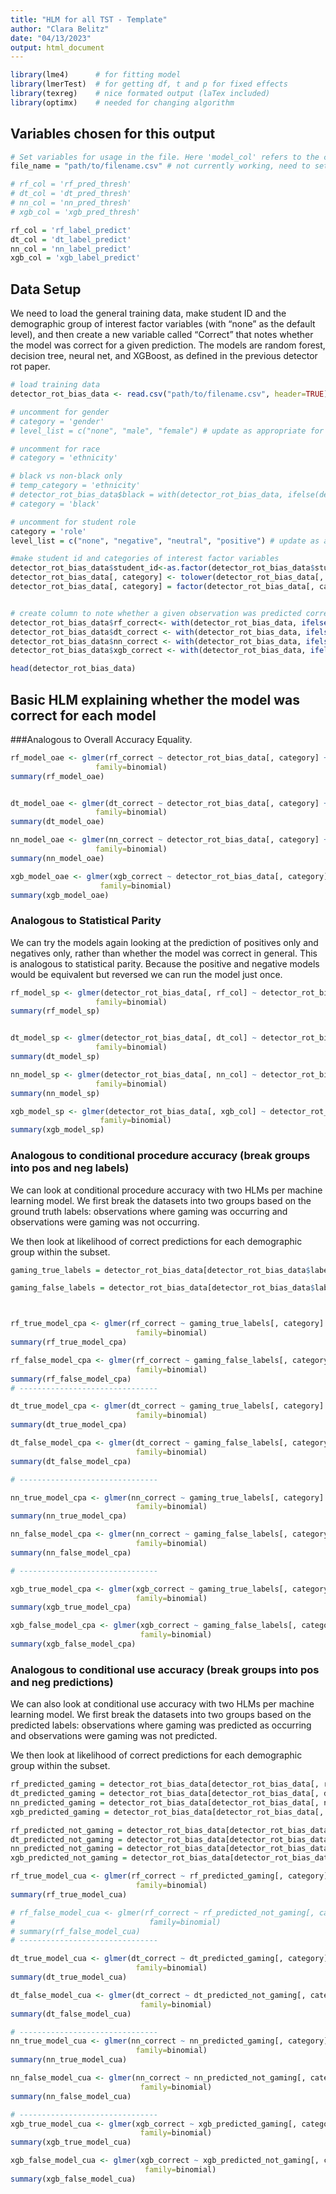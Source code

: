 ```yaml
---
title: "HLM for all TST - Template"
author: "Clara Belitz"
date: "04/13/2023"
output: html_document
---
```



```r
library(lme4)      # for fitting model
library(lmerTest)  # for getting df, t and p for fixed effects
library(texreg)    # nice formated output (laTex included)
library(optimx)    # needed for changing algorithm
```

## Variables chosen for this output
```r
# Set variables for usage in the file. Here 'model_col' refers to the column name for that model
file_name = "path/to/filename.csv" # not currently working, need to set manually in next chunk

# rf_col = 'rf_pred_thresh'
# dt_col = 'dt_pred_thresh'
# nn_col = 'nn_pred_thresh'
# xgb_col = 'xgb_pred_thresh'

rf_col = 'rf_label_predict'
dt_col = 'dt_label_predict'
nn_col = 'nn_label_predict'
xgb_col = 'xgb_label_predict'

```

## Data Setup

We need to load the general training data, make student ID and the demographic group of interest factor variables (with "none" as the default level), and then create a new variable called "Correct" that notes whether the model was correct for a given prediction. The models are random forest, decision tree, neural net, and XGBoost, as defined in the previous detector rot paper.

```r
# load training data
detector_rot_bias_data <- read.csv("path/to/filename.csv", header=TRUE)

# uncomment for gender
# category = 'gender'
# level_list = c("none", "male", "female") # update as appropriate for the given category

# uncomment for race
# category = 'ethnicity'

# black vs non-black only
# temp_category = 'ethnicity'
# detector_rot_bias_data$black = with(detector_rot_bias_data, ifelse(detector_rot_bias_data[, temp_category] == 'black', 'black', 'non-black'))
# category = 'black'

# uncomment for student role
category = 'role'
level_list = c("none", "negative", "neutral", "positive") # update as appropriate for the given category

#make student id and categories of interest factor variables
detector_rot_bias_data$student_id<-as.factor(detector_rot_bias_data$student_id)
detector_rot_bias_data[, category] <- tolower(detector_rot_bias_data[, category])
detector_rot_bias_data[, category] = factor(detector_rot_bias_data[, category], levels=level_list) # none is baseline level


# create column to note whether a given observation was predicted correctly or not, for each model
detector_rot_bias_data$rf_correct<- with(detector_rot_bias_data, ifelse(detector_rot_bias_data[, rf_col] == label, 1, 0))
detector_rot_bias_data$dt_correct <- with(detector_rot_bias_data, ifelse(detector_rot_bias_data[, dt_col] == label, 1, 0))
detector_rot_bias_data$nn_correct <- with(detector_rot_bias_data, ifelse(detector_rot_bias_data[, nn_col] == label, 1, 0))
detector_rot_bias_data$xgb_correct <- with(detector_rot_bias_data, ifelse(detector_rot_bias_data[, xgb_col] == label, 1, 0))

head(detector_rot_bias_data)
```


## Basic HLM explaining whether the model was correct for each model
###Analogous to Overall Accuracy Equality.

```r
rf_model_oae <- glmer(rf_correct ~ detector_rot_bias_data[, category] + (1 | student_id), data=detector_rot_bias_data,
                   family=binomial)
summary(rf_model_oae)


dt_model_oae <- glmer(dt_correct ~ detector_rot_bias_data[, category] + (1 | student_id), data=detector_rot_bias_data,
                   family=binomial)
summary(dt_model_oae)

nn_model_oae <- glmer(nn_correct ~ detector_rot_bias_data[, category] + (1 | student_id), data=detector_rot_bias_data,
                   family=binomial)
summary(nn_model_oae)

xgb_model_oae <- glmer(xgb_correct ~ detector_rot_bias_data[, category] + (1 | student_id), data=detector_rot_bias_data,
                    family=binomial)
summary(xgb_model_oae)
```


### Analogous to Statistical Parity
We can try the models again looking at the prediction of positives only and negatives only, rather than whether the model was correct in general. This is analogous to statistical parity. Because the positive and negative models would be equivalent but reversed we can run the model just once.

```r
rf_model_sp <- glmer(detector_rot_bias_data[, rf_col] ~ detector_rot_bias_data[, category] + (1 | student_id), data=detector_rot_bias_data,
                   family=binomial)
summary(rf_model_sp)


dt_model_sp <- glmer(detector_rot_bias_data[, dt_col] ~ detector_rot_bias_data[, category] + (1 | student_id), data=detector_rot_bias_data,
                   family=binomial)
summary(dt_model_sp)

nn_model_sp <- glmer(detector_rot_bias_data[, nn_col] ~ detector_rot_bias_data[, category] + (1 | student_id), data=detector_rot_bias_data,
                   family=binomial)
summary(nn_model_sp)

xgb_model_sp <- glmer(detector_rot_bias_data[, xgb_col] ~ detector_rot_bias_data[, category] + (1 | student_id), data=detector_rot_bias_data,
                    family=binomial)
summary(xgb_model_sp)
```


### Analogous to conditional procedure accuracy (break groups into pos and neg labels)
We can look at conditional procedure accuracy with two HLMs per machine learning model. We first break the datasets into two groups based on the ground truth labels: observations where gaming was occurring and observations were gaming was not occurring.

We then look at likelihood of correct predictions for each demographic group within the subset.
```r
gaming_true_labels = detector_rot_bias_data[detector_rot_bias_data$label == 1, ]

gaming_false_labels = detector_rot_bias_data[detector_rot_bias_data$label == 0, ]



rf_true_model_cpa <- glmer(rf_correct ~ gaming_true_labels[, category] + (1 | student_id), data=gaming_true_labels,
                            family=binomial)
summary(rf_true_model_cpa)

rf_false_model_cpa <- glmer(rf_correct ~ gaming_false_labels[, category] + (1 | student_id), data=gaming_false_labels,
                            family=binomial)
summary(rf_false_model_cpa)
# -------------------------------

dt_true_model_cpa <- glmer(dt_correct ~ gaming_true_labels[, category] + (1 | student_id), data=gaming_true_labels,
                            family=binomial)
summary(dt_true_model_cpa)

dt_false_model_cpa <- glmer(dt_correct ~ gaming_false_labels[, category] + (1 | student_id), data=gaming_false_labels,
                            family=binomial)
summary(dt_false_model_cpa)

# -------------------------------

nn_true_model_cpa <- glmer(nn_correct ~ gaming_true_labels[, category] + (1 | student_id), data=gaming_true_labels,
                            family=binomial)
summary(nn_true_model_cpa)

nn_false_model_cpa <- glmer(nn_correct ~ gaming_false_labels[, category] + (1 | student_id), data=gaming_false_labels,
                            family=binomial)
summary(nn_false_model_cpa)

# -------------------------------

xgb_true_model_cpa <- glmer(xgb_correct ~ gaming_true_labels[, category] + (1 | student_id), data=gaming_true_labels,
                            family=binomial)
summary(xgb_true_model_cpa)

xgb_false_model_cpa <- glmer(xgb_correct ~ gaming_false_labels[, category] + (1 | student_id), data=gaming_false_labels,
                             family=binomial)
summary(xgb_false_model_cpa)
```


### Analogous to conditional use accuracy (break groups into pos and neg predictions)
We can also look at conditional use accuracy with two HLMs per machine learning model. We first break the datasets into two groups based on the predicted labels: observations where gaming was predicted as occurring and observations were gaming was not predicted.

We then look at likelihood of correct predictions for each demographic group within the subset.
```r
rf_predicted_gaming = detector_rot_bias_data[detector_rot_bias_data[, rf_col] == 1, ]
dt_predicted_gaming = detector_rot_bias_data[detector_rot_bias_data[, dt_col] == 1, ]
nn_predicted_gaming = detector_rot_bias_data[detector_rot_bias_data[, nn_col] == 1, ]
xgb_predicted_gaming = detector_rot_bias_data[detector_rot_bias_data[, xgb_col] == 1, ]

rf_predicted_not_gaming = detector_rot_bias_data[detector_rot_bias_data[, rf_col] == 0, ]
dt_predicted_not_gaming = detector_rot_bias_data[detector_rot_bias_data[, dt_col] == 0, ]
nn_predicted_not_gaming = detector_rot_bias_data[detector_rot_bias_data[, nn_col] == 0, ]
xgb_predicted_not_gaming = detector_rot_bias_data[detector_rot_bias_data[, xgb_col] == 0, ]

rf_true_model_cua <- glmer(rf_correct ~ rf_predicted_gaming[, category] + (1 | student_id), data=rf_predicted_gaming,
                            family=binomial)
summary(rf_true_model_cua)

# rf_false_model_cua <- glmer(rf_correct ~ rf_predicted_not_gaming[, category] + (1 | student_id), data=rf_predicted_not_gaming,
#                              family=binomial)
# summary(rf_false_model_cua)
# -------------------------------

dt_true_model_cua <- glmer(dt_correct ~ dt_predicted_gaming[, category] + (1 | student_id), data=dt_predicted_gaming,
                            family=binomial)
summary(dt_true_model_cua)

dt_false_model_cua <- glmer(dt_correct ~ dt_predicted_not_gaming[, category] + (1 | student_id), data=dt_predicted_not_gaming,
                             family=binomial)
summary(dt_false_model_cua)

# -------------------------------
nn_true_model_cua <- glmer(nn_correct ~ nn_predicted_gaming[, category] + (1 | student_id), data=nn_predicted_gaming,
                            family=binomial)
summary(nn_true_model_cua)

nn_false_model_cua <- glmer(nn_correct ~ nn_predicted_not_gaming[, category] + (1 | student_id), data=nn_predicted_not_gaming,
                             family=binomial)
summary(nn_false_model_cua)

# -------------------------------
xgb_true_model_cua <- glmer(xgb_correct ~ xgb_predicted_gaming[, category] + (1 | student_id), data=xgb_predicted_gaming,
                             family=binomial)
summary(xgb_true_model_cua)

xgb_false_model_cua <- glmer(xgb_correct ~ xgb_predicted_not_gaming[, category] + (1 | student_id), data=xgb_predicted_not_gaming,
                              family=binomial)
summary(xgb_false_model_cua)

```